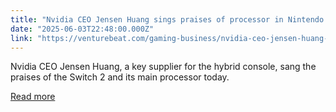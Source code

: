 ```yaml
---
title: "Nvidia CEO Jensen Huang sings praises of processor in Nintendo Switch 2"
date: "2025-06-03T22:48:00.000Z"
link: "https://venturebeat.com/gaming-business/nvidia-ceo-jensen-huang-sings-praises-of-processor-in-nintendo-switch-2/"
---
```


Nvidia CEO Jensen Huang, a key supplier for the hybrid console, sang the praises of the Switch 2 and its main processor today.

[Read more](https://venturebeat.com/gaming-business/nvidia-ceo-jensen-huang-sings-praises-of-processor-in-nintendo-switch-2/)
